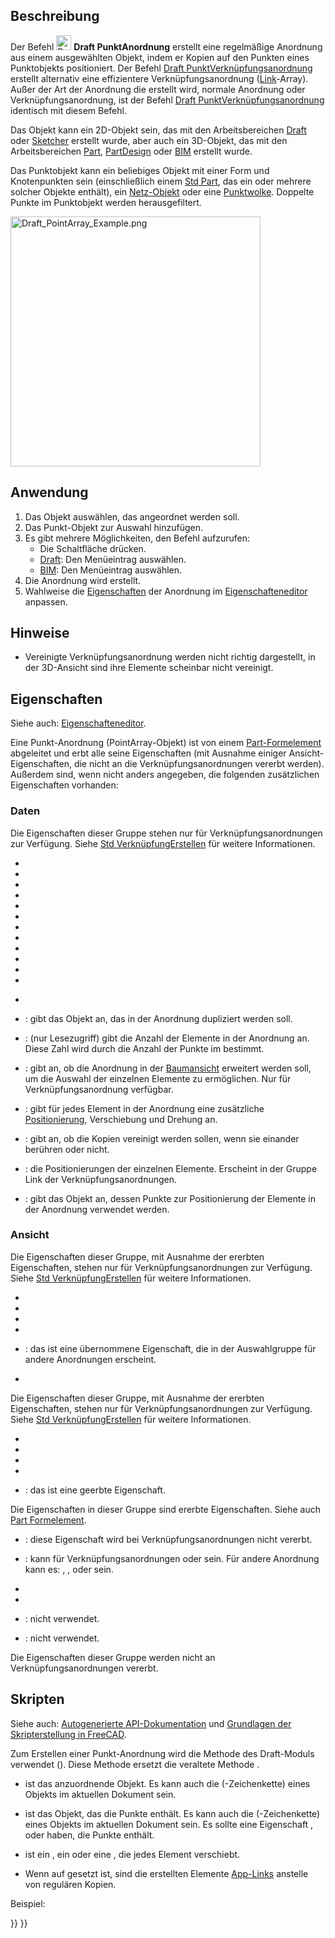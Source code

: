 <languages/>

{{Docnav/de
|[[Draft_PathLinkArray/de|PfadVerknüpfungsanordnung]]
|[[Draft_PointLinkArray/de|PunktVerknüpfungsanordnung]]
|[[Draft_Workbench/de|Draft]]
|IconL=Draft_PathLinkArray.svg
|IconR=Draft_PointLinkArray.svg
|IconC=Workbench_Draft.svg
}}

{{GuiCommand/de
|Name=Draft PointArray
|Name/de=Draft PunktAnordnung
|MenuLocation=Änderung → Anordnungwerkzeuge → Punkt-Anordnung<br>Bearbeiten →  Punkt-Anordnung
|Workbenches=[[Draft_Workbench/de|Draft]], [[BIM_Workbench/de|BIM]]
|Version=0.18
|SeeAlso=[[Draft_OrthoArray/de|Draft RechtwinkligeAnordnung]], [[Draft_PolarArray/de|Draft PolareAnordnung]], [[Draft_CircularArray/de|Draft KreisAnordnung]], [[Draft_PathArray/de|Draft PfadAnordnung]], [[Draft_PathLinkArray/de|Draft PfadVerknüpfungsanordnung]], [[Draft_PointLinkArray/de|Draft PunktVerknüpfungsanordnung]]
}}

<span id="Description"></span>
==Beschreibung==

Der Befehl [[Image:Draft_PointArray.svg|24px]] '''Draft PunktAnordnung''' erstellt eine regelmäßige Anordnung aus einem ausgewählten Objekt, indem er Kopien auf den Punkten eines Punktobjekts positioniert. Der Befehl [[Draft_PointLinkArray/de|Draft PunktVerknüpfungsanordnung]] erstellt alternativ eine effizientere Verknüpfungsanordnung  ([[App_Link/de|Link]]-Array). Außer der Art der Anordnung die erstellt wird, normale Anordnung oder Verknüpfungsanordnung, ist der Befehl [[Draft_PointLinkArray/de|Draft PunktVerknüpfungsanordnung]] identisch mit diesem Befehl.

Das Objekt kann ein 2D-Objekt sein, das mit den Arbeitsbereichen [[Draft_Workbench/de|Draft]] oder [[Sketcher_Workbench|Sketcher]] erstellt wurde, aber auch ein 3D-Objekt, das mit den Arbeitsbereichen [[Part_Workbench/de|Part]], [[PartDesign_Workbench/de|PartDesign]] oder [[BIM_Workbench/de|BIM]] erstellt wurde.

Das Punktobjekt kann ein beliebiges Objekt mit einer Form und Knotenpunkten sein (einschließlich einem [[Std_Part/de|Std Part]], das ein oder mehrere solcher Objekte enthält), ein [[Mesh_Workbench/de|Netz-Objekt]] oder eine [[Points_Workbench/de|Punktwolke]]. Doppelte Punkte im Punktobjekt werden herausgefiltert.

[[Image:Draft_PointArray_Example.png|400px]]
{{Caption|Draft Punkt-Anordnung}}

<span id="Usage"></span>
==Anwendung==

# Das Objekt auswählen, das angeordnet werden soll.
# Das Punkt-Objekt zur Auswahl hinzufügen.
# Es gibt mehrere Möglichkeiten, den Befehl aufzurufen:
#* Die Schaltfläche {{Button|[[Image:Draft_PointArray.svg|16px]] [[Draft_PointArray/de|Punkt-Anordnung]]}} drücken.
#* [[Draft_Workbench/de|Draft]]: Den Menüeintrag {{MenuCommand|Änderung → Anordnungswerkzeuge → [[Image:Draft_PointArray.svg|16px]] Punkt-Anordnung}} auswählen.
#* [[BIM_Workbench/de|BIM]]: Den Menüeintrag {{MenuCommand|Bearbeiten → [[Image:Draft_PointArray.svg|16px]] Punkt-Anordnung}} auswählen.
# Die Anordnung wird erstellt.
#Wahlweise die [[#Eigenschaften|Eigenschaften]] der Anordnung im [[Property_editor/de|Eigenschafteneditor]] anpassen.

<span id="Notes"></span>
==Hinweise==

* Vereinigte Verknüpfungsanordnung werden nicht richtig dargestellt, in der 3D-Ansicht sind ihre Elemente scheinbar nicht vereinigt.

<span id="Properties"></span>
==Eigenschaften==

Siehe auch: [[property_editor/de|Eigenschafteneditor]].

Eine Punkt-Anordnung (PointArray-Objekt) ist von einem [[Part_Feature/de|Part-Formelement]] abgeleitet und erbt alle seine Eigenschaften (mit Ausnahme einiger Ansicht-Eigenschaften, die nicht an die Verknüpfungsanordnungen vererbt werden). Außerdem sind, wenn nicht anders angegeben, die folgenden zusätzlichen Eigenschaften vorhanden:

<span id="Data"></span>
===Daten===

{{Properties_Title|Link}}

Die Eigenschaften dieser Gruppe stehen nur für Verknüpfungsanordnungen zur Verfügung. Siehe [[Std_LinkMake/de#Eigenschaften|Std VerknüpfungErstellen]] für weitere Informationen.

* {{PropertyData/de|Scale|Float}}
* {{PropertyData/de|Scale Vector|Vector|Hidden}}
* {{PropertyData/de|Scale List|VectorList}}
* {{PropertyData/de|Visibility List|BoolList|Hidden}}
* {{PropertyData/de|Placement List|PlacementList|Hidden}}
* {{PropertyData/de|Element List|LinkList|Hidden}}
* {{PropertyData/de|_ Link Touched|Bool|Hidden}}
* {{PropertyData/de|_ Child Cache|LinkList|Hidden}}
* {{PropertyData/de|_ Link Owner|Integer|Hidden}}
* {{PropertyData/de|Colored Elements|LinkSubHidden|Hidden}}
* {{PropertyData/de|Link Copy On Change|Enumeration}}
* {{PropertyData/de|Link Transform|Bool}}

{{Properties_Title|Draft}}

* {{PropertyData/de|Always Sync Placement|Bool}}

{{Properties_Title|Objects}}

* {{PropertyData/de|Base|Link}}: gibt das Objekt an, das in der Anordnung dupliziert werden soll.
* {{PropertyData/de|Count|Integer}}: (nur Lesezugriff) gibt die Anzahl der Elemente in der Anordnung an. Diese Zahl wird durch die Anzahl der Punkte im {{PropertyData/de|Point Object}} bestimmt.
* {{PropertyData/de|Expand Array|Bool}}: gibt an, ob die Anordnung in der [[Tree_view/de|Baumansicht]] erweitert werden soll, um die Auswahl der einzelnen Elemente zu ermöglichen. Nur für Verknüpfungsanordnung verfügbar.
* {{PropertyData/de|Extra Placement|Placement}}: gibt für jedes Element in der Anordnung eine zusätzliche [[Placement/de|Positionierung]], Verschiebung und Drehung an.
* {{PropertyData/de|Fuse|Bool}}: gibt an, ob die Kopien vereinigt werden sollen, wenn sie einander berühren oder nicht. {{Version/de|1.0}}
* {{PropertyData/de|Placement List|PlacementList}}: die Positionierungen der einzelnen Elemente. Erscheint in der Gruppe Link der Verknüpfungsanordnungen.  {{Version/de|1.1}}
* {{PropertyData/de|Point Object|Link}}: gibt das Objekt an, dessen Punkte zur Positionierung der Elemente in der Anordnung verwendet werden.

<span id="View"></span>
===Ansicht===

{{Properties_Title|Link}}

Die Eigenschaften dieser Gruppe, mit Ausnahme der ererbten Eigenschaften, stehen nur für Verknüpfungsanordnungen zur Verfügung. Siehe [[Std_LinkMake/de#Eigenschaften|Std VerknüpfungErstellen]] für weitere Informationen.

* {{PropertyView/de|Draw Style|Enumeration}}
* {{PropertyView/de|Line Width|FloatConstraint}}
* {{PropertyView/de|Override Material|Bool}}
* {{PropertyView/de|Point Size|FloatConstraint}}
* {{PropertyView/de|Selectable|Bool}}: das ist eine übernommene Eigenschaft, die in der Auswahlgruppe für andere Anordnungen erscheint.
* {{PropertyView/de|Shape Material|Material}}

{{Properties_Title/de|Basis}}

Die Eigenschaften dieser Gruppe, mit Ausnahme der ererbten Eigenschaften, stehen nur für Verknüpfungsanordnungen zur Verfügung. Siehe [[Std_LinkMake/de#Eigenschaften|Std VerknüpfungErstellen]] für weitere Informationen.

* {{PropertyView|Child View Provider|PersistentObject|Hidden}}
* {{PropertyView|Material List|MaterialList|Hidden}}
* {{PropertyView|Override Color List|ColorList|Hidden}}
* {{PropertyView|Override Material List|BoolList|Hidden}}
* {{PropertyView|Proxy|PythonObject|Hidden}}: das ist eine geerbte Eigenschaft.

{{Properties_Title|Display Options}}

Die Eigenschaften in dieser Gruppe sind ererbte Eigenschaften. Siehe auch [[Part_Feature/de#Eigenschaften|Part Formelement]].

* {{PropertyView/de|Bounding Box|Bool}}: diese Eigenschaft wird bei Verknüpfungsanordnungen nicht vererbt.
* {{PropertyView/de|Display Mode|Enumeration}}: kann für Verknüpfungsanordnungen {{value|Link}} oder {{value|ChildView}} sein. Für andere Anordnung kann es: {{value|Flat Lines}}, {{value|Shaded}}, {{value|Wireframe}} oder {{value|Points}} sein.
* {{PropertyView/de|Show In Tree|Bool}}
* {{PropertyView/de|Visibility|Bool}}

{{Properties_Title|Draft}}

* {{PropertyView/de|Pattern|Enumeration}}: nicht verwendet.
* {{PropertyView/de|Pattern Size|Float}}: nicht verwendet.

{{Properties_Title|Object style}}

Die Eigenschaften dieser Gruppe werden nicht an Verknüpfungsanordnungen vererbt.

<span id="Scripting"></span>
==Skripten==

Siehe auch: [https://freecad.github.io/SourceDoc/ Autogenerierte API-Dokumentation] und [[FreeCAD_Scripting_Basics/de|Grundlagen der Skripterstellung in FreeCAD]].

Zum Erstellen einer Punkt-Anordnung wird die Methode {{incode| make_point_array}} des Draft-Moduls verwendet ({{Version/de|0.19}}). Diese Methode ersetzt die veraltete Methode {{incode|makePointArray}}.

{{Code|code=
point_array = make_point_array(base_object, point_object, extra=None, use_link=True)
}}

* {{incode|base_object}} ist das anzuordnende Objekt. Es kann auch die {{incode|Label}} (-Zeichenkette) eines Objekts im aktuellen Dokument sein.
* {{incode|point_object}} ist das Objekt, das die Punkte enthält. Es kann auch die {{incode|Label}} (-Zeichenkette) eines Objekts im aktuellen Dokument sein. Es sollte eine Eigenschaft {{incode|Geometry}}, {{incode|Links}} oder {{incode|Components}} haben, die Punkte enthält.
* {{incode|extra}} ist ein {{incode|App.Placement}}, ein {{incode|App.Vector}} oder eine {{incode|App.Rotation}}, die jedes Element verschiebt.
* Wenn {{incode|use_link}} auf {{incode|True}} gesetzt ist, sind die erstellten Elemente [[App_Link/de|App-Links]] anstelle von regulären Kopien.

Beispiel:

{{Code|code=
import FreeCAD as App
import Draft

doc = App.newDocument()

polygon = Draft.make_polygon(3, radius=500.0)

p1 = Draft.make_point(App.Vector(1500, 0, 0))
p2 = Draft.make_point(App.Vector(2500, 0, 0))
p3 = Draft.make_point(App.Vector(2000, 1000, 0))

compound = doc.addObject("Part::Compound", "Compound")
compound.Links = [p1, p2, p3]

point_array = Draft.make_point_array(polygon, compound)
doc.recompute()
}}


{{Docnav/de
|[[Draft_PathLinkArray/de|PfadVerknüpfungsanordnung]]
|[[Draft_PointLinkArray/de|PunktVerknüpfungsanordnung]]
|[[Draft_Workbench/de|Draft]]
|IconL=Draft_PathLinkArray.svg
|IconR=Draft_PointLinkArray.svg
|IconC=Workbench_Draft.svg
}}

{{Draft Tools navi{{#translation:}}}}
{{Userdocnavi{{#translation:}}}}